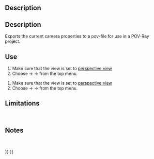 <languages/>

{{Docnav
|[[Raytracing_WriteView|Export view to povray]]
|[[Raytracing_WritePart|Export part to povray]]
|[[Raytracing_Workbench|Raytracing]]
|IconL=Raytracing_WriteView.svg
|IconR=Raytracing_WritePart.svg
|IconC=Workbench_Raytracing.svg
}}

<div class="mw-translate-fuzzy">
{{GuiCommand/sv
|Name=Raytracing WriteCamera‏‎
|Name/sv=Raytracing WriteCamera‏‎
|MenuLocation=Raytracing → Camera‏‎
|Workbenches=[[Raytracing_Workbench/sv|Raytracing]]
|Shortcut=
|SeeAlso=
}}
</div>

==Description==

<div class="mw-translate-fuzzy">
==Description==
Exports the current camera properties to a pov-file for use in a POV-Ray project.
</div>

<span id="Usage"></span>
==Use==
#Make sure that the view is set to [[Std PerspectiveCamera|perspective view]]
#Choose {{KEY| Raytracing}}  →  {{KEY| Utilities}}  →{{KEY|[[Image:Raytracing_Camera.png|32px]] Export camera to POV-Ray...}}  from the top menu.

# Make sure that the view is set to [[Std_PerspectiveCamera|perspective view]]
# Choose {{KEY|Raytracing}}  →  {{KEY|Utilities}}  →{{KEY|[[Image:Raytracing_WriteCamera.svg|32px]] Export camera to POV-Ray...}}  from the top menu.

<span id="Limitations"></span>
==Limitations==
<br />


<span id="Notes"></span>
==Notes==
<br />


{{Docnav
|[[Raytracing_WriteView|Export view to povray]]
|[[Raytracing_WritePart|Export part to povray]]
|[[Raytracing_Workbench|Raytracing]]
|IconL=Raytracing_WriteView.svg
|IconR=Raytracing_WritePart.svg
|IconC=Workbench_Raytracing.svg
}}

{{Raytracing_Tools_navi{{#translation:}}}}
{{Userdocnavi{{#translation:}}}}